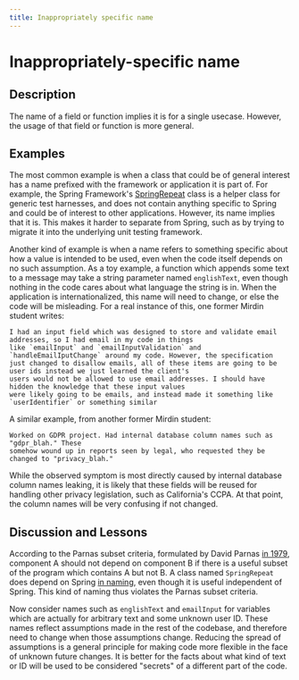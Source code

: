 ```yaml
---
title: Inappropriately specific name
---
```

# Inappropriately-specific name

## Description

The name of a field or function implies it is for a single usecase. However, the usage of that field or function is more general.

## Examples

The most common example is when a class that could be of general interest has a name prefixed with the framework or application it is part of. For example, the Spring Framework's [SpringRepeat](https://docs.spring.io/spring-framework/docs/current/javadoc-api/org/springframework/test/context/junit4/statements/SpringRepeat.html) class is a helper class for generic test harnesses, and does not contain anything specific to Spring and could be of interest to other applications. However, its name implies that it is. This makes it harder to separate from Spring, such as by trying to migrate it into the underlying unit testing framework.

Another kind of example is when a name refers to something specific about how a value is intended to be used, even when the code itself depends on no such assumption. As a toy example, a function which appends some text to a message may take a string parameter named `englishText`, even though nothing in the code cares about what language the string is in. When the application is internationalized, this name will need to change, or else the code will be misleading. For a real instance of this, one former Mirdin student writes:

    I had an input field which was designed to store and validate email addresses, so I had email in my code in things
    like `emailInput` and `emailInputValidation` and `handleEmailIputChange` around my code. However, the specification
    just changed to disallow emails, all of these items are going to be user ids instead we just learned the client's
    users would not be allowed to use email addresses. I should have hidden the knowledge that these input values
    were likely going to be emails, and instead made it something like `userIdentifier` or something similar

    
A similar example, from another former Mirdin student:

    Worked on GDPR project. Had internal database column names such as "gdpr_blah." These
    somehow wound up in reports seen by legal, who requested they be changed to "privacy_blah."

While the observed symptom is most directly caused by internal database column names leaking, it is likely that these fields will be reused for handling other privacy legislation, such as California's CCPA. At that point, the column names will be very confusing if not changed.


## Discussion and Lessons

According to the Parnas subset criteria, formulated by David Parnas [in 1979](https://courses.cs.washington.edu/courses/cse503/08wi/parnas-1979.pdf), component A should not depend on component B if there is a useful subset of the program which contains A but not B. A class named `SpringRepeat` does depend on Spring [in naming](https://www.jameskoppel.com/files/papers/demystifying_dependence.pdf), even though it is useful independent of Spring. This kind of naming thus violates the Parnas subset criteria.

Now consider names such as `englishText` and `emailInput` for variables which are actually for arbitrary text and some unknown user ID. These names reflect assumptions made in the rest of the codebase, and therefore need to change when those assumptions change. Reducing the spread of assumptions is a general principle for making code more flexible in the face of unknown future changes.  It is better for the facts about what kind of text or ID will be used to be considered "secrets" of a different part of the code.